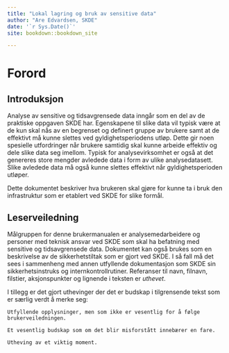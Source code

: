```yaml
---
title: "Lokal lagring og bruk av sensitive data"
author: "Are Edvardsen, SKDE"
date: '`r Sys.Date()`'
site: bookdown::bookdown_site

---
```


# Forord {-}


## Introduksjon {-}
Analyse av sensitive og tidsavgrensede data inngår som en del av de praktiske
oppgaven SKDE har. Egenskapene til slike
data vil typisk være at de kun skal nås av en begrenset og definert
gruppe av brukere samt at de effektivt må kunne slettes ved
gyldighetsperiodens utløp. Dette gir noen spesielle utfordringer når
brukere samtidig skal kunne arbeide effektiv og dele slike data seg
imellom. Typisk for analysevirksomhet er også at det genereres store
mengder avledede data i form av ulike analysedatasett. Slike avledede
data må også kunne slettes effektivt når gyldighetsperioden utløper.

Dette dokumentet beskriver hva brukeren skal gjøre for kunne ta i
bruk den infrastruktur som er etablert ved SKDE for slike formål.


## Leserveiledning {-}
Målgruppen for denne brukermanualen er analysemedarbeidere
og personer med teknisk ansvar ved SKDE som skal ha befatning med
sensitive og tidsavgrensede data. Dokumentet kan også brukes
som en beskrivelse av de sikkerhetstiltak som er gjort ved SKDE. I så
fall må det sees i sammenheng med annen utfyllende dokumentasjon som
SKDE sin sikkerhetsinstruks og internkontrollrutiner.
Referanser til navn, filnavn, filstier, aksjonspunkter og lignende
i teksten er _uthevet_.

I tillegg er det gjort uthevinger der det er budskap i
tilgrensende tekst som er særlig verdt å merke seg:

```block2
Utfyllende opplysninger, men som ikke er vesentlig for å følge
brukerveiledningen.
```

```block2
Et vesentlig budskap som om det blir misforstått innebærer en fare.
```


```block2
Utheving av et viktig moment.
```

